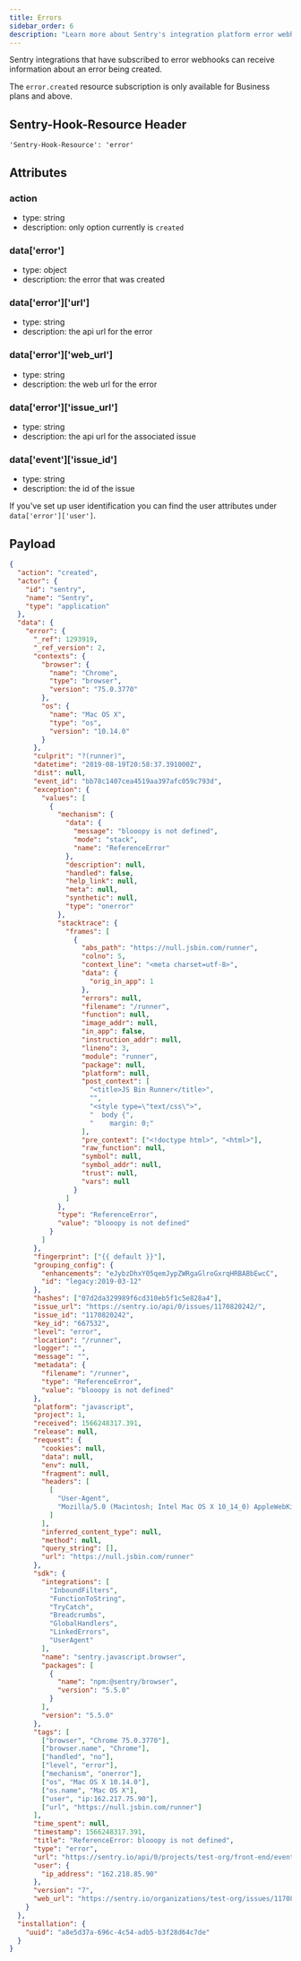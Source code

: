 ```yaml
---
title: Errors
sidebar_order: 6
description: "Learn more about Sentry's integration platform error webhooks."
---
```


Sentry integrations that have subscribed to error webhooks can receive information about an error being created.

<Note>

The `error.created` resource subscription is only available for Business plans and above.

</Note>

## Sentry-Hook-Resource Header

`'Sentry-Hook-Resource': 'error'`

## Attributes

### action

- type: string
- description: only option currently is `created`

### data['error']

- type: object
- description: the error that was created

### data['error']['url']

- type: string
- description: the api url for the error

### data['error']['web_url']

- type: string
- description: the web url for the error

### data['error']['issue_url']

- type: string
- description: the api url for the associated issue

### data['event']['issue_id']

- type: string
- description: the id of the issue

If you've set up user identification you can find the user attributes under `data['error']['user']`.

## Payload

```json
{
  "action": "created",
  "actor": {
    "id": "sentry",
    "name": "Sentry",
    "type": "application"
  },
  "data": {
    "error": {
      "_ref": 1293919,
      "_ref_version": 2,
      "contexts": {
        "browser": {
          "name": "Chrome",
          "type": "browser",
          "version": "75.0.3770"
        },
        "os": {
          "name": "Mac OS X",
          "type": "os",
          "version": "10.14.0"
        }
      },
      "culprit": "?(runner)",
      "datetime": "2019-08-19T20:58:37.391000Z",
      "dist": null,
      "event_id": "bb78c1407cea4519aa397afc059c793d",
      "exception": {
        "values": [
          {
            "mechanism": {
              "data": {
                "message": "blooopy is not defined",
                "mode": "stack",
                "name": "ReferenceError"
              },
              "description": null,
              "handled": false,
              "help_link": null,
              "meta": null,
              "synthetic": null,
              "type": "onerror"
            },
            "stacktrace": {
              "frames": [
                {
                  "abs_path": "https://null.jsbin.com/runner",
                  "colno": 5,
                  "context_line": "<meta charset=utf-8>",
                  "data": {
                    "orig_in_app": 1
                  },
                  "errors": null,
                  "filename": "/runner",
                  "function": null,
                  "image_addr": null,
                  "in_app": false,
                  "instruction_addr": null,
                  "lineno": 3,
                  "module": "runner",
                  "package": null,
                  "platform": null,
                  "post_context": [
                    "<title>JS Bin Runner</title>",
                    "",
                    "<style type=\"text/css\">",
                    "  body {",
                    "    margin: 0;"
                  ],
                  "pre_context": ["<!doctype html>", "<html>"],
                  "raw_function": null,
                  "symbol": null,
                  "symbol_addr": null,
                  "trust": null,
                  "vars": null
                }
              ]
            },
            "type": "ReferenceError",
            "value": "blooopy is not defined"
          }
        ]
      },
      "fingerprint": ["{{ default }}"],
      "grouping_config": {
        "enhancements": "eJybzDhxY05qemJypZWRgaGlroGxrqHRBABbEwcC",
        "id": "legacy:2019-03-12"
      },
      "hashes": ["07d2da329989f6cd310eb5f1c5e828a4"],
      "issue_url": "https://sentry.io/api/0/issues/1170820242/",
      "issue_id": "1170820242",
      "key_id": "667532",
      "level": "error",
      "location": "/runner",
      "logger": "",
      "message": "",
      "metadata": {
        "filename": "/runner",
        "type": "ReferenceError",
        "value": "blooopy is not defined"
      },
      "platform": "javascript",
      "project": 1,
      "received": 1566248317.391,
      "release": null,
      "request": {
        "cookies": null,
        "data": null,
        "env": null,
        "fragment": null,
        "headers": [
          [
            "User-Agent",
            "Mozilla/5.0 (Macintosh; Intel Mac OS X 10_14_0) AppleWebKit/537.36 (KHTML, like Gecko) Chrome/75.0.3770.100 Safari/537.36"
          ]
        ],
        "inferred_content_type": null,
        "method": null,
        "query_string": [],
        "url": "https://null.jsbin.com/runner"
      },
      "sdk": {
        "integrations": [
          "InboundFilters",
          "FunctionToString",
          "TryCatch",
          "Breadcrumbs",
          "GlobalHandlers",
          "LinkedErrors",
          "UserAgent"
        ],
        "name": "sentry.javascript.browser",
        "packages": [
          {
            "name": "npm:@sentry/browser",
            "version": "5.5.0"
          }
        ],
        "version": "5.5.0"
      },
      "tags": [
        ["browser", "Chrome 75.0.3770"],
        ["browser.name", "Chrome"],
        ["handled", "no"],
        ["level", "error"],
        ["mechanism", "onerror"],
        ["os", "Mac OS X 10.14.0"],
        ["os.name", "Mac OS X"],
        ["user", "ip:162.217.75.90"],
        ["url", "https://null.jsbin.com/runner"]
      ],
      "time_spent": null,
      "timestamp": 1566248317.391,
      "title": "ReferenceError: blooopy is not defined",
      "type": "error",
      "url": "https://sentry.io/api/0/projects/test-org/front-end/events/bb78c1407cea4519aa397afc059c793d/",
      "user": {
        "ip_address": "162.218.85.90"
      },
      "version": "7",
      "web_url": "https://sentry.io/organizations/test-org/issues/1170820242/events/bb78c1407cea4519aa397afc059c793d/"
    }
  },
  "installation": {
    "uuid": "a8e5d37a-696c-4c54-adb5-b3f28d64c7de"
  }
}
```

